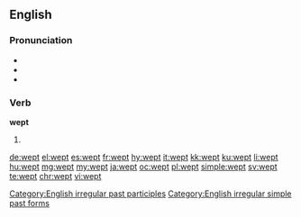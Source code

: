 ==English==

===Pronunciation===
* {{audio|en-us-wept.ogg|Audio (US)|lang=en}}
* {{IPA|/ˈwɛpt/|lang=en}}
* {{rhymes|ɛpt|lang=en}}

===Verb===
'''wept'''

# {{en-past of|weep}}

[[Category:English irregular past participles]]
[[Category:English irregular simple past forms]]

[[de:wept]]
[[el:wept]]
[[es:wept]]
[[fr:wept]]
[[hy:wept]]
[[it:wept]]
[[kk:wept]]
[[ku:wept]]
[[li:wept]]
[[hu:wept]]
[[mg:wept]]
[[my:wept]]
[[ja:wept]]
[[oc:wept]]
[[pl:wept]]
[[simple:wept]]
[[sv:wept]]
[[te:wept]]
[[chr:wept]]
[[vi:wept]]